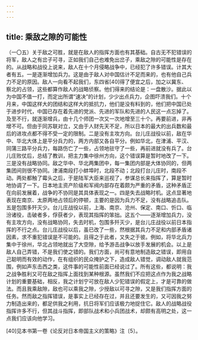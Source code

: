 ```yaml
---
---
---
```

title: 乘敌之隙的可能性
---




（一〇五）关于敌之可胜，就是在敌人的指挥方面也有其基础。自古无不犯错误的将军，敌人之有岔子可寻，正如我们自己也难免出岔子，乘敌之隙的可能性是存在的。从战略和战役上说来，敌人在十个月侵略战争中，已经犯了许多错误。计其大者有五。一是逐渐增加兵力。这是由于敌人对中国估计不足而来的，也有他自己兵力不足的原因。敌人一向看不起我们，东四省[40]得了便宜之后，加之以冀东、察北的占领，这些都算作敌人的战略侦察。他们得来的结论是：一盘散沙。据此以为中国不值一打，而定出所谓“速决”的计划，少少出点兵力，企图吓溃我们。十个月来，中国这样大的团结和这样大的抵抗力，他们是没有料到的，他们把中国已处于进步时代，中国已存在着先进的党派、先进的军队和先进的人民这一点忘掉了。及至不行，就逐渐增兵，由十几个师团一次又一次地增至三十个。再要前进，非再增不可。但由于同苏联对立，又由于人财先天不足，所以日本的最大的出兵数和最后的进攻点都不得不受一定的限制。二是没有主攻方向。台儿庄战役以前，敌在华中、华北大体上是平分兵力的，两方内部又各自平分。例如华北，在津浦、平汉、同蒲三路平分兵力，每路伤亡了一些，占领地驻守了一些，再前进就没有兵了。台儿庄败仗后，总结了教训，把主力集中徐州方向，这个错误算是暂时地改了一下。三是没有战略协同。敌之华中、华北两集团中，每一集团内部是大体协同的，但两集团间则很不协同。津浦南段打小蚌埠时，北段不动；北段打台儿庄时，南段不动。两处都触了霉头之后，于是陆军大臣来巡视了，参谋总长来指挥了，算是暂时地协调了一下。日本地主资产阶级和军阀内部存在着颇为严重的矛盾，这种矛盾正在向前发展着，战争的不协同是其具体表现之一。四是失去战略时机。这点显著地表现在南京、太原两地占领后的停顿，主要的是因为兵力不足，没有战略追击队。五是包围多歼灭少。台儿庄战役以前，上海、南京、沧州、保定、南口、忻口、临汾诸役，击破者多，俘获者少，表现其指挥的笨拙。这五个——逐渐增加兵力，没有主攻方向，没有战略协同，失去时机，包围多歼灭少，是台儿庄战役以前日本指挥的不行之点。台儿庄战役以后，虽已改了一些，然根据其兵力不足和内部矛盾诸因素，求不重犯错误是不可能的。且得之于此者，又失之于彼。例如，将华北兵力集中于徐州，华北占领地就出了大空隙，给予游击战争以放手发展的机会。以上是敌人自己弄错，不是我们使之错的。我们方面，尚可有意地制造敌之错误，即用自己聪明而有效的动作，在有组织的民众掩护之下，造成敌人错觉，调动敌人就我范围，例如声东击西之类，这件事的可能性前面已经说过了。所有这些，都说明：我之战争胜利又可在敌之指挥上面找到某种根源。虽然我们不应把这点作为我之战略计划的重要基础，相反，我之计划宁可放在敌人少犯错误的假定上，才是可靠的做法。而且我乘敌隙，敌也可以乘我之隙，少授敌以可寻之隙，又是我们指挥方面的任务。然而敌之指挥错误，是事实上已经存在过，并且还要发生的，又可因我之努力制造出来的，都足供我之利用，抗日将军们应该极力地捉住它。敌人的战略战役指挥许多不行，但其战斗指挥，即部队战术和小兵团战术，却颇有高明之处，这一点我们应该向他学习。



[40]见本书第一卷《论反对日本帝国主义的策略》注〔5〕。